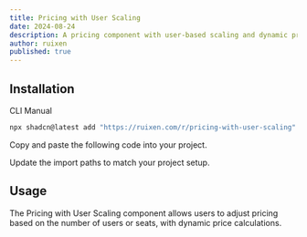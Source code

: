 ```yaml
---
title: Pricing with User Scaling
date: 2024-08-24
description: A pricing component with user-based scaling and dynamic pricing calculations.
author: ruixen
published: true
---
```


<ComponentPreview name="pricing-with-user-scaling-demo" />

## Installation

<Tabs defaultValue="cli">

<TabsList>
  <TabsTrigger value="cli">CLI</TabsTrigger>
  <TabsTrigger value="manual">Manual</TabsTrigger>
</TabsList>
<TabsContent value="cli">

```bash
npx shadcn@latest add "https://ruixen.com/r/pricing-with-user-scaling"
```

</TabsContent>

<TabsContent value="manual">

<Steps>

<Step>Copy and paste the following code into your project.</Step>

<ComponentSource name="pricing-with-user-scaling" />

<Step>Update the import paths to match your project setup.</Step>

</Steps>

</TabsContent>

</Tabs>

## Usage

The Pricing with User Scaling component allows users to adjust pricing based on the number of users or seats, with dynamic price calculations.
